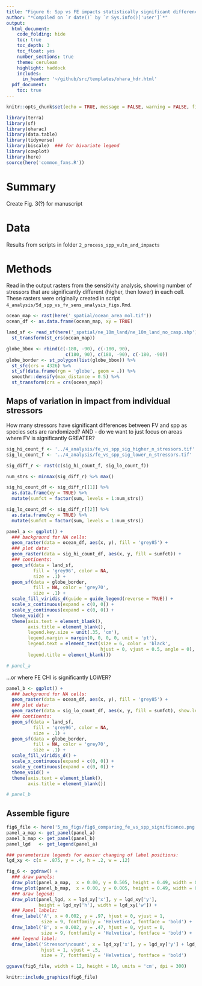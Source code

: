 ```yaml
---
title: "Figure 6: Spp vs FE impacts statistically significant differences"
author: "*Compiled on `r date()` by `r Sys.info()['user']`*"
output: 
  html_document:
    code_folding: hide
    toc: true
    toc_depth: 3
    toc_float: yes
    number_sections: true
    theme: cerulean
    highlight: haddock
    includes: 
      in_header: '~/github/src/templates/ohara_hdr.html'
  pdf_document:
    toc: true
---
```


``` r

knitr::opts_chunk$set(echo = TRUE, message = FALSE, warning = FALSE, fig.height = 4, fig.width = 7)

library(terra)
library(sf)
library(oharac)
library(data.table)
library(tidyverse)
library(biscale)  ### for bivariate legend
library(cowplot)
library(here)
source(here('common_fxns.R'))

```

# Summary

Create Fig. 3(?) for manuscript

# Data

Results from scripts in folder `2_process_spp_vuln_and_impacts`

# Methods

Read in the output rasters from the sensitivity analysis, showing number of stressors that are significantly different (higher, then lower) in each cell.  These rasters were originally created in script `4_analysis/5d_spp_vs_fv_sens_analysis_figs.Rmd`.

```r
ocean_map <- rast(here('_spatial/ocean_area_mol.tif'))
ocean_df <- as.data.frame(ocean_map, xy = TRUE)

land_sf <- read_sf(here('_spatial/ne_10m_land/ne_10m_land_no_casp.shp')) %>%
  st_transform(st_crs(ocean_map))

globe_bbox <- rbind(c(-180, -90), c(-180, 90), 
                      c(180, 90), c(180, -90), c(-180, -90)) 
globe_border <- st_polygon(list(globe_bbox)) %>%
  st_sfc(crs = 4326) %>%
  st_sf(data.frame(rgn = 'globe', geom = .)) %>%
  smoothr::densify(max_distance = 0.5) %>%
  st_transform(crs = crs(ocean_map))
```

## Maps of variation in impact from individual stressors

How many stressors have significant differences between FV and spp as species sets are randomized?  AND - do we want to just focus on areas where FV is significantly GREATER?

```r
sig_hi_count_f <- '../4_analysis/fe_vs_spp_sig_higher_n_stressors.tif'
sig_lo_count_f <- '../4_analysis/fe_vs_spp_sig_lower_n_stressors.tif'

sig_diff_r <- rast(c(sig_hi_count_f, sig_lo_count_f))

num_strs <- minmax(sig_diff_r) %>% max()

sig_hi_count_df <- sig_diff_r[[1]] %>%
  as.data.frame(xy = TRUE) %>%
  mutate(sumfct = factor(sum, levels = 1:num_strs))

sig_lo_count_df <- sig_diff_r[[2]] %>%
  as.data.frame(xy = TRUE) %>%
  mutate(sumfct = factor(sum, levels = 1:num_strs))
```

```r
panel_a <- ggplot() +
  ### background for NA cells:
  geom_raster(data = ocean_df, aes(x, y), fill = 'grey85') +
  ### plot data:
  geom_raster(data = sig_hi_count_df, aes(x, y, fill = sumfct)) +
  ### continents:
  geom_sf(data = land_sf,
          fill = 'grey96', color = NA, 
          size = .1) +
  geom_sf(data = globe_border,
          fill = NA, color = 'grey70', 
          size = .1) +
  scale_fill_viridis_d(guide = guide_legend(reverse = TRUE)) +
  scale_x_continuous(expand = c(0, 0)) +
  scale_y_continuous(expand = c(0, 0)) +
  theme_void() +
  theme(axis.text = element_blank(), 
        axis.title = element_blank(),
        legend.key.size = unit(.35, 'cm'),
        legend.margin = margin(0, 0, 0, 0, unit = 'pt'),
        legend.text = element_text(size = 6, color = 'black', 
                                   hjust = 0, vjust = 0.5, angle = 0),
        legend.title = element_blank())

# panel_a
```

...or where FE CHI is significantly LOWER?

```r

panel_b <- ggplot() +
  ### background for NA cells:
  geom_raster(data = ocean_df, aes(x, y), fill = 'grey85') +
  ### plot data:
  geom_raster(data = sig_lo_count_df, aes(x, y, fill = sumfct), show.legend = FALSE) +
  ### continents:
  geom_sf(data = land_sf,
          fill = 'grey96', color = NA, 
          size = .1) +
  geom_sf(data = globe_border,
          fill = NA, color = 'grey70', 
          size = .1) +
  scale_fill_viridis_d() +
  scale_x_continuous(expand = c(0, 0)) +
  scale_y_continuous(expand = c(0, 0)) +
  theme_void() +
  theme(axis.text = element_blank(), 
        axis.title = element_blank())

# panel_b
```

## Assemble figure

```r
fig6_file <- here('5_ms_figs/fig6_comparing_fe_vs_spp_significance.png')
panel_a_map <- get_panel(panel_a)
panel_b_map <- get_panel(panel_b)
panel_lgd   <- get_legend(panel_a)
```

```r
### parameterize legends for easier changing of label positions:
lgd_xy <- c(x = .875, y = .4, h = .2, w = .12)

fig_6 <- ggdraw() +
  ### draw panels:
  draw_plot(panel_a_map,  x = 0.00, y = 0.505, height = 0.49, width = 0.88) +
  draw_plot(panel_b_map,  x = 0.00, y = 0.005, height = 0.49, width = 0.88) +
  ### draw legend:
  draw_plot(panel_lgd, x = lgd_xy['x'], y = lgd_xy['y'], 
            height = lgd_xy['h'], width = lgd_xy['w']) +
  ### Panel labels:
  draw_label('A', x = 0.002, y = .97, hjust = 0, vjust = 1, 
             size = 9, fontfamily = 'Helvetica', fontface = 'bold') +
  draw_label('B', x = 0.002, y = .47, hjust = 0, vjust = 0, 
             size = 9, fontfamily = 'Helvetica', fontface = 'bold') + 
  ### legend label: 
  draw_label('Stressor\ncount', x = lgd_xy['x'], y = lgd_xy['y'] + lgd_xy['h']/2, 
             hjust = 1, vjust = .5, 
             size = 7, fontfamily = 'Helvetica', fontface = 'bold')

ggsave(fig6_file, width = 12, height = 10, units = 'cm', dpi = 300)

knitr::include_graphics(fig6_file)
```

